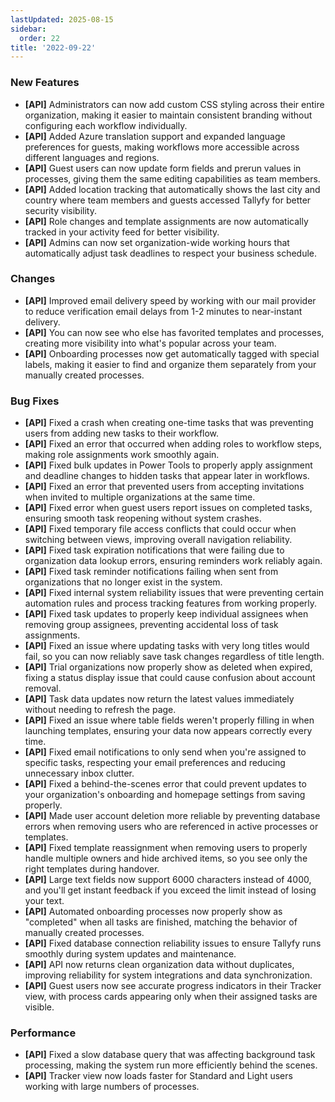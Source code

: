 ```yaml
---
lastUpdated: 2025-08-15
sidebar:
  order: 22
title: '2022-09-22'
---
```


### New Features

- **[API]** Administrators can now add custom CSS styling across their entire organization, making it easier to maintain consistent branding without configuring each workflow individually.
- **[API]** Added Azure translation support and expanded language preferences for guests, making workflows more accessible across different languages and regions.
- **[API]** Guest users can now update form fields and prerun values in processes, giving them the same editing capabilities as team members.
- **[API]** Added location tracking that automatically shows the last city and country where team members and guests accessed Tallyfy for better security visibility.
- **[API]** Role changes and template assignments are now automatically tracked in your activity feed for better visibility.
- **[API]** Admins can now set organization-wide working hours that automatically adjust task deadlines to respect your business schedule.

### Changes

- **[API]** Improved email delivery speed by working with our mail provider to reduce verification email delays from 1-2 minutes to near-instant delivery.
- **[API]** You can now see who else has favorited templates and processes, creating more visibility into what's popular across your team.
- **[API]** Onboarding processes now get automatically tagged with special labels, making it easier to find and organize them separately from your manually created processes.

### Bug Fixes

- **[API]** Fixed a crash when creating one-time tasks that was preventing users from adding new tasks to their workflow.
- **[API]** Fixed an error that occurred when adding roles to workflow steps, making role assignments work smoothly again.
- **[API]** Fixed bulk updates in Power Tools to properly apply assignment and deadline changes to hidden tasks that appear later in workflows.
- **[API]** Fixed an error that prevented users from accepting invitations when invited to multiple organizations at the same time.
- **[API]** Fixed error when guest users report issues on completed tasks, ensuring smooth task reopening without system crashes.
- **[API]** Fixed temporary file access conflicts that could occur when switching between views, improving overall navigation reliability.
- **[API]** Fixed task expiration notifications that were failing due to organization data lookup errors, ensuring reminders work reliably again.
- **[API]** Fixed task reminder notifications failing when sent from organizations that no longer exist in the system.
- **[API]** Fixed internal system reliability issues that were preventing certain automation rules and process tracking features from working properly.
- **[API]** Fixed task updates to properly keep individual assignees when removing group assignees, preventing accidental loss of task assignments.
- **[API]** Fixed an issue where updating tasks with very long titles would fail, so you can now reliably save task changes regardless of title length.
- **[API]** Trial organizations now properly show as deleted when expired, fixing a status display issue that could cause confusion about account removal.
- **[API]** Task data updates now return the latest values immediately without needing to refresh the page.
- **[API]** Fixed an issue where table fields weren't properly filling in when launching templates, ensuring your data now appears correctly every time.
- **[API]** Fixed email notifications to only send when you're assigned to specific tasks, respecting your email preferences and reducing unnecessary inbox clutter.
- **[API]** Fixed a behind-the-scenes error that could prevent updates to your organization's onboarding and homepage settings from saving properly.
- **[API]** Made user account deletion more reliable by preventing database errors when removing users who are referenced in active processes or templates.
- **[API]** Fixed template reassignment when removing users to properly handle multiple owners and hide archived items, so you see only the right templates during handover.
- **[API]** Large text fields now support 6000 characters instead of 4000, and you'll get instant feedback if you exceed the limit instead of losing your text.
- **[API]** Automated onboarding processes now properly show as "completed" when all tasks are finished, matching the behavior of manually created processes.
- **[API]** Fixed database connection reliability issues to ensure Tallyfy runs smoothly during system updates and maintenance.
- **[API]** API now returns clean organization data without duplicates, improving reliability for system integrations and data synchronization.
- **[API]** Guest users now see accurate progress indicators in their Tracker view, with process cards appearing only when their assigned tasks are visible.

### Performance

- **[API]** Fixed a slow database query that was affecting background task processing, making the system run more efficiently behind the scenes.
- **[API]** Tracker view now loads faster for Standard and Light users working with large numbers of processes.